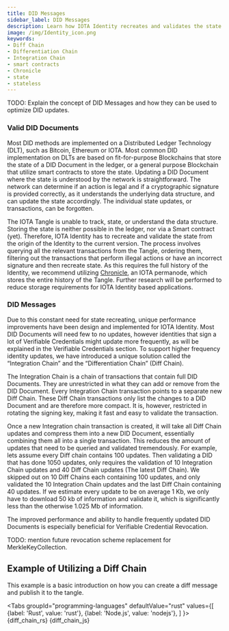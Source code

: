 ```yaml
---
title: DID Messages
sidebar_label: DID Messages
description: Learn how IOTA Identity recreates and validates the state from its origin to the current version using Integration and Differentiation Chains.
image: /img/Identity_icon.png
keywords:
- Diff Chain
- Differentiation Chain
- Integration Chain
- smart contracts
- Chronicle
- state
- stateless
---
```


TODO: Explain the concept of DID Messages and how they can be used to optimize DID updates.

### Valid DID Documents

Most DID methods are implemented on a Distributed Ledger Technology (DLT), such as Bitcoin, Ethereum or IOTA. Most common DID implementation on DLTs are based on fit-for-purpose Blockchains that store the state of a DID Document in the ledger, or a general purpose Blockchain that utilize smart contracts to store the state. Updating a DID Document where the state is understood by the network is straightforward. The network can determine if an action is legal and if a cryptographic signature is provided correctly, as it understands the underlying data structure, and can update the state accordingly. The individual state updates, or transactions, can be forgotten.

The IOTA Tangle is unable to track, state, or understand the data structure. Storing the state is neither possible in the ledger, nor via a Smart contract (yet). Therefore, IOTA Identity has to recreate and validate the state from the origin of the Identity to the current version. The process involves querying all the relevant transactions from the Tangle, ordering them, filtering out the transactions that perform illegal actions or have an incorrect signature and then recreate state. As this requires the full history of the Identity, we recommend utilizing [Chronicle](https://github.com/iotaledger/chronicle.rs), an IOTA permanode, which stores the entire history of the Tangle. Further research will be performed to reduce storage requirements for IOTA Identity based applications.

### DID Messages

Due to this constant need for state recreating, unique performance improvements have been design and implemented for IOTA Identity. Most DID Documents will need few to no updates, however identities that sign a lot of Verifiable Credentials might update more frequently, as will be explained in the Verifiable Credentials section. To support higher frequency identity updates, we have introduced a unique solution called the “Integration Chain” and the “Differentiation Chain” (Diff Chain).

The Integration Chain is a chain of transactions that contain full DID Documents. They are unrestricted in what they can add or remove from the DID Document. Every Integration Chain transaction points to a separate new Diff Chain. These Diff Chain transactions only list the changes to a DID Document and are therefore more compact. It is, however, restricted in rotating the signing key, making it fast and easy to validate the transaction.

Once a new Integration chain transaction is created, it will take all Diff Chain updates and compress them into a new DID Document, essentially combining them all into a single transaction. This reduces the amount of updates that need to be queried and validated tremendously. For example, lets assume every Diff chain contains 100 updates. Then validating a DID that has done 1050 updates, only requires the validation of 10 Integration Chain updates and 40 Diff Chain updates (The latest Diff Chain). We skipped out on 10 Diff Chains each containing 100 updates, and only validated the 10 Integration Chain updates and the last Diff Chain containing 40 updates. If we estimate every update to be on average 1 Kb, we only have to download 50 kb of information and validate it, which is significantly less than the otherwise 1.025 Mb of information.

The improved performance and ability to handle frequently updated DID Documents is especially beneficial for Verifiable Credential Revocation.

TODO: mention future revocation scheme replacement for MerkleKeyCollection.

## Example of Utilizing a Diff Chain

This example is a basic introduction on how you can create a diff message and publish it to the tangle.

<Tabs
groupId="programming-languages"
defaultValue="rust"
values={[
{label: 'Rust', value: 'rust'},
{label: 'Node.js', value: 'nodejs'},
]
}>
<TabItem value="rust">
<CodeBlock className="language-rust">
{diff_chain_rs}
</CodeBlock>
</TabItem>
<TabItem value='nodejs'>
<CodeBlock className="language-javascript">
{diff_chain_js}
</CodeBlock></TabItem>
</Tabs>
